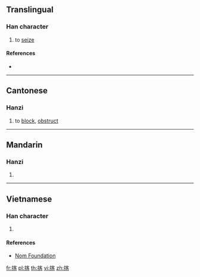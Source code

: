 {{character info/new}}
==Translingual==

===Han character===
{{Han char|rn=64|rad=手|as=09|sn=12|four=|canj=QJHR|ids=⿰扌客}}

# to [[seize]]

====References====
* {{Han ref|kx=0443.090|dkj=12367|dj=0794.090|hdz=31924.100|uh=63E2|ud=25570}}

----

==Cantonese==

===Hanzi===
{{yue-hanzi|jyut=[[kak1]]|y=kak1}}

# to [[block]], [[obstruct]]

----

==Mandarin==

===Hanzi===
{{cmn-hanzi|pin=[[ké]] ([[ke2]])|wg=k'o<sup>2</sup>}}

# {{defn|lang=cmn|sort=手09}}

----

==Vietnamese==

===Han character===
{{vi-hantu|rs=手09|khách}}

# {{defn|lang=vi|sort=手09}}

====References====
* [http://nomfoundation.org/common/nom_details.php?codepoint=63e2 Nom Foundation]

[[fr:揢]]
[[pl:揢]]
[[th:揢]]
[[vi:揢]]
[[zh:揢]]